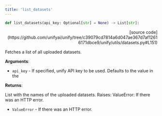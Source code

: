 ```yaml
---
title: 'list_datasets'
---
```


```python
def list_datasets(api_key: Optional[str] = None) -> List[str]:
```

<p align="right">[source code](https://github.com/unifyai/unify/tree/c39079cd7814a6d047ae367d7af12616171dbce9/unify/utils/datasets.py#L151)</p>

Fetches a list of all uploaded datasets.

**Arguments**:

- `api_key` - If specified, unify API key to be used. Defaults to the value in the



**Returns**:

List with the names of the uploaded datasets.
Raises:
ValueError: If there was an HTTP error.
- `ValueError` - If there was an HTTP error.